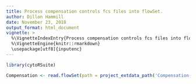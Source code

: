 ---
title: Process compensation controls fcs files into flowSet.
author: Dillon Hammill
date: November 23, 2018
output_format: html_document
vignette: >
  %\VignetteIndexEntry{Process compensation controls fcs files into flowSet.}
  %\VignetteEngine{knitr::rmarkdown}
  \usepackage[utf8]{inputenc}
---

```{r}
library(cytoRSuite)
Compensation <- read.flowSet(path = project_extdata_path('Compensation-Controls'), pattern = ".fcs")
```

